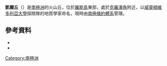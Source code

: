 {{coord|77|31|S|169|16|E|source:GNIS|display=title}}

'''凱爾丘'''（{{lang-en|Kyle Cone}}）是[[南極洲|南極洲]]的火山丘，位於[[羅斯島|羅斯島]]東部，處於[[克羅澤角|克羅澤角]]附近，以[[威靈頓維多利亞大學|威靈頓維多利亞大學]]探險隊的地質學家命名，現時由[[南極條約體系|南極條約體系]]管理。

==參考資料==
*{{cite gnis | type = antarid | id = 8319| name = Kyle Cone | accessdate = 2013-05-21}}
*{{usgs-gazetteer|id=8319}}

{{DEFAULTSORT:Kyle Cone}}
[[Category:南極洲|Category:南極洲]]


{{RossIsland-geo-stub}}